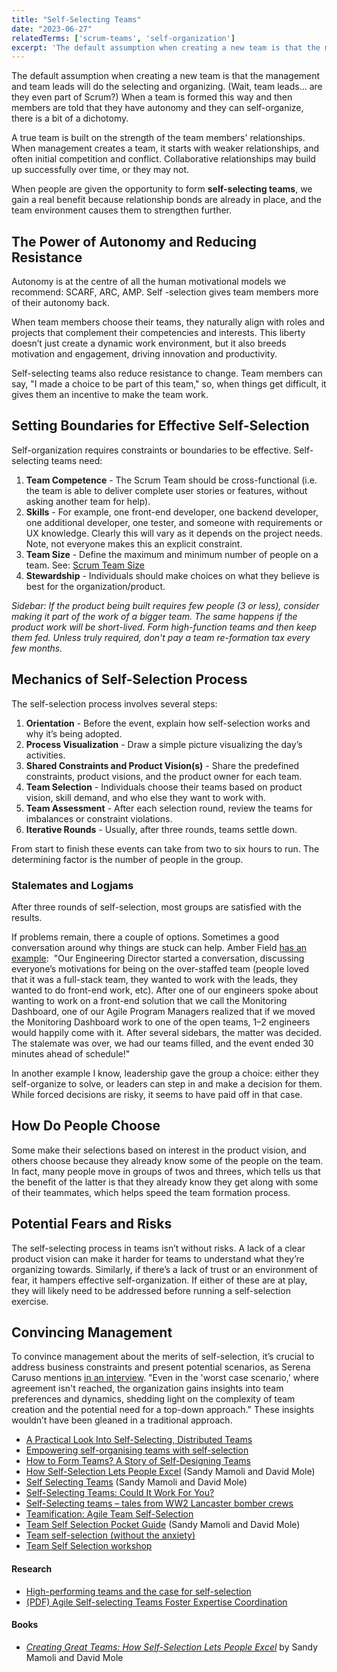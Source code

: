 ```yaml
---
title: "Self-Selecting Teams"
date: "2023-06-27"
relatedTerms: ['scrum-teams', 'self-organization']
excerpt: 'The default assumption when creating a new team is that the management and team leads will'
---
```


The default assumption when creating a new team is that the management and team leads will do the selecting and organizing. (Wait, team leads... are they even part of Scrum?) When a team is formed this way and then members are told that they have autonomy and they can self-organize, there is a bit of a dichotomy.

A true team is built on the strength of the team members' relationships. When management creates a team, it starts with weaker relationships, and often initial competition and conflict. Collaborative relationships may build up successfully over time, or they may not.

When people are given the opportunity to form **self-selecting teams**, we gain a real benefit because relationship bonds are already in place, and the team environment causes them to strengthen further.

## The Power of Autonomy and Reducing Resistance

Autonomy is at the centre of all the human motivational models we recommend: SCARF, ARC, AMP. Self -selection gives team members more of their autonomy back.

When team members choose their teams, they naturally align with roles and projects that complement their competencies and interests. This liberty doesn’t just create a dynamic work environment, but it also breeds motivation and engagement, driving innovation and productivity.

Self-selecting teams also reduce resistance to change. Team members can say, "I made a choice to be part of this team," so, when things get difficult, it gives them an incentive to make the team work.

## Setting Boundaries for Effective Self-Selection

Self-organization requires constraints or boundaries to be effective. Self-selecting teams need:

1. **Team Competence** - The Scrum Team should be cross-functional (i.e. the team is able to deliver complete user stories or features, without asking another team for help).
2. **Skills** - For example, one front-end developer, one backend developer, one additional developer, one tester, and someone with requirements or UX knowledge. Clearly this will vary as it depends on the project needs. Note, not everyone makes this an explicit constraint.
3. **Team Size** - Define the maximum and minimum number of people on a team. See: [Scrum Team Size](/blog/scrum-team-size)
4. **Stewardship** - Individuals should make choices on what they believe is best for the organization/product.

_Sidebar: If the product being built requires few people (3 or less), consider making it part of the work of a bigger team. The same happens if the product work will be short-lived. Form high-function teams and then keep them fed. Unless truly required, don't pay a team re-formation tax every few months._

## Mechanics of Self-Selection Process

The self-selection process involves several steps:

1. **Orientation** - Before the event, explain how self-selection works and why it’s being adopted.
2. **Process Visualization** - Draw a simple picture visualizing the day’s activities.
3. **Shared Constraints and Product Vision(s)** - Share the predefined constraints, product visions, and the product owner for each team.
4. **Team Selection** - Individuals choose their teams based on product vision, skill demand, and who else they want to work with.
5. **Team Assessment** - After each selection round, review the teams for imbalances or constraint violations.
6. **Iterative Rounds** - Usually, after three rounds, teams settle down.

From start to finish these events can take from two to six hours to run. The determining factor is the number of people in the group.

### Stalemates and Logjams

After three rounds of self-selection, most groups are satisfied with the results.

If problems remain, there a couple of options. Sometimes a good conversation around why things are stuck can help. Amber Field [has an example](https://amberrfield.com/self-selecting-teams-could-it-work-for-you/):  "Our Engineering Director started a conversation, discussing everyone’s motivations for being on the over-staffed team (people loved that it was a full-stack team, they wanted to work with the leads, they wanted to do front-end work, etc). After one of our engineers spoke about wanting to work on a front-end solution that we call the Monitoring Dashboard, one of our Agile Program Managers realized that if we moved the Monitoring Dashboard work to one of the open teams, 1–2 engineers would happily come with it. After several sidebars, the matter was decided. The stalemate was over, we had our teams filled, and the event ended 30 minutes ahead of schedule!"

In another example I know, leadership gave the group a choice: either they self-organize to solve, or leaders can step in and make a decision for them. While forced decisions are risky, it seems to have paid off in that case.

## How Do People Choose

Some make their selections based on interest in the product vision, and others choose because they already know some of the people on the team. In fact, many people move in groups of twos and threes, which tells us that the benefit of the latter is that they already know they get along with some of their teammates, which helps speed the team formation process.

## Potential Fears and Risks

The self-selecting process in teams isn’t without risks. A lack of a clear product vision can make it harder for teams to understand what they’re organizing towards. Similarly, if there’s a lack of trust or an environment of fear, it hampers effective self-organization. If either of these are at play, they will likely need to be addressed before running a self-selection exercise.

## Convincing Management

To convince management about the merits of self-selection, it’s crucial to address business constraints and present potential scenarios, as Serena Caruso mentions [in an interview](https://www.infoq.com/news/2017/11/self-selection-teams/). "Even in the 'worst case scenario,' where agreement isn't reached, the organization gains insights into team preferences and dynamics, shedding light on the complexity of team creation and the potential need for a top-down approach." These insights wouldn’t have been gleaned in a traditional approach.

<HighlightBox heading="Resource Links" variant="resourceLinks">

- [A Practical Look Into Self-Selecting, Distributed Teams](https://www.agilealliance.org/resources/experience-reports/a-practical-look-into-self-selecting-distributed-teams/)
- [Empowering self-organising teams with self-selection](https://www.andykelk.net/agile/empowering-self-organising-teams-with-self-selection)
- [How to Form Teams? A Story of Self-Designing Teams](https://www.ahmadfahmy.com/blog/2013/12/5/the-rise-of-the-team)
- [How Self-Selection Lets People Excel](https://businessagility.institute/learn/how-self-selection-lets-people-excel-the-guide/230) (Sandy Mamoli and David Mole)
- [Self Selecting Teams](https://www.methodsandtools.com/archive/selfselectingteams.php) (Sandy Mamoli and David Mole)
- [Self-Selecting Teams: Could It Work For You?](https://amberrfield.com/self-selecting-teams-could-it-work-for-you/)
- [Self-Selecting teams – tales from WW2 Lancaster bomber crews](https://lunatractor.com/blog/2014/01/12/self-selecting-teams-tales-from-ww2-lancaster-bomber-crews/)
- [Teamification: Agile Team Self-Selection](https://info.projectbrilliant.com/blog/teamification-agile-team-self-selection)
- [Team Self Selection Pocket Guide](https://nomad8.com/uploads/Self_Selection_Pocket_Guide.pdf) (Sandy Mamoli and David Mole)
- [Team self-selection (without the anxiety)](https://leadingagileteams.com/2019/09/13/team-self-selection-minus-the-anxiety/)
- [Team Self Selection workshop](https://dandypeople.com/blog/team-self-selection-workshop/)

#### Research

- [High-performing teams and the case for self-selection](https://halopsychology.com/2018/04/09/high-performing-teams-and-the-case-for-self-selection/)
- [(PDF) Agile Self-selecting Teams Foster Expertise Coordination](https://www.researchgate.net/publication/345458070_Agile_Self-selecting_Teams_Foster_Expertise_Coordination)

</HighlightBox>

#### Books

- _[Creating Great Teams: How Self-Selection Lets People Excel](https://pragprog.com/titles/mmteams/creating-great-teams/)_ by Sandy Mamoli and David Mole

